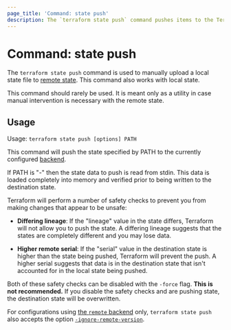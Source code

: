 ```yaml
---
page_title: 'Command: state push'
description: The `terraform state push` command pushes items to the Terraform state.
---
```


# Command: state push

The `terraform state push` command is used to manually upload a local
state file to [remote state](/language/state/remote). This command also
works with local state.

This command should rarely be used. It is meant only as a utility in case
manual intervention is necessary with the remote state.

## Usage

Usage: `terraform state push [options] PATH`

This command will push the state specified by PATH to the currently
configured [backend](/language/settings/backends).

If PATH is "-" then the state data to push is read from stdin. This data
is loaded completely into memory and verified prior to being written to
the destination state.

Terraform will perform a number of safety checks to prevent you from
making changes that appear to be unsafe:

- **Differing lineage**: If the "lineage" value in the state differs,
  Terraform will not allow you to push the state. A differing lineage
  suggests that the states are completely different and you may lose
  data.

- **Higher remote serial**: If the "serial" value in the destination state
  is higher than the state being pushed, Terraform will prevent the push.
  A higher serial suggests that data is in the destination state that isn't
  accounted for in the local state being pushed.

Both of these safety checks can be disabled with the `-force` flag.
**This is not recommended.** If you disable the safety checks and are
pushing state, the destination state will be overwritten.

For configurations using
[the `remote` backend](/language/settings/backends/enhanced/remote)
only, `terraform state push`
also accepts the option
[`-ignore-remote-version`](/language/settings/backends/enhanced/remote#command-line-arguments).
